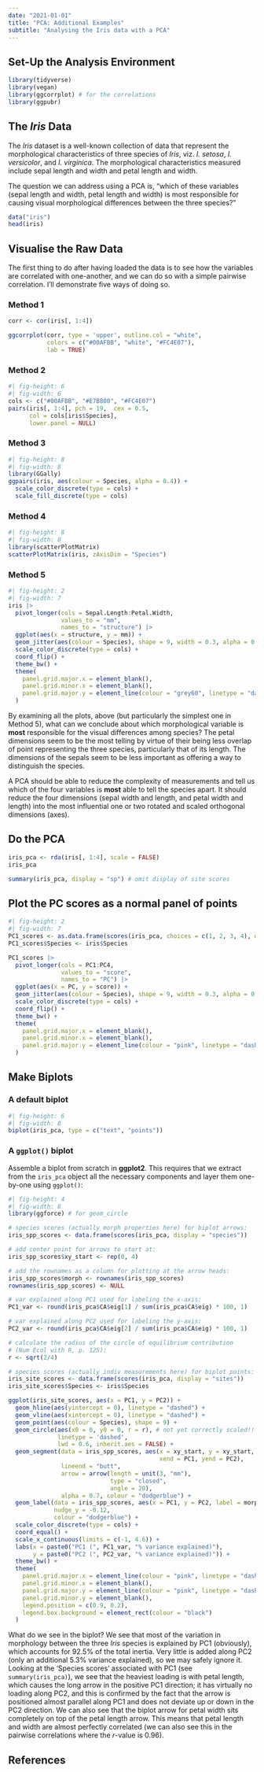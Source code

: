 ```yaml
---
date: "2021-01-01"
title: "PCA: Additional Examples"
subtitle: "Analysing the Iris data with a PCA"
---
```


<!--- # Topic 8b: Principal Component Analysis (PCA) --->

## Set-Up the Analysis Environment

```r
library(tidyverse)
library(vegan)
library(ggcorrplot) # for the correlations
library(ggpubr)
```

## The *Iris* Data

The *Iris* dataset is a well-known collection of data that represent the morphological characteristics of three species of *Iris*, viz. *I. setosa*, *I. versicolor*, and *I. virginica*. The morphological characteristics measured include sepal length and width and petal length and width.

The question we can address using a PCA is, "which of these variables (sepal length and width, petal length and width) is most responsible for causing visual morphological differences between the three species?"

```r
data("iris")
head(iris)
```

## Visualise the Raw Data
The first thing to do after having loaded the data is to see how the variables are correlated with one-another, and we can do so with a simple pairwise correlation. I'll demonstrate five ways of doing so.

### Method 1
```r
corr <- cor(iris[, 1:4])

ggcorrplot(corr, type = 'upper', outline.col = "white",
           colors = c("#00AFBB", "white", "#FC4E07"),
           lab = TRUE)
```

### Method 2
```r
#| fig-height: 6
#| fig-width: 6
cols <- c("#00AFBB", "#E7B800", "#FC4E07")
pairs(iris[, 1:4], pch = 19,  cex = 0.5,
      col = cols[iris$Species],
      lower.panel = NULL)
```

### Method 3
```r
#| fig-height: 8
#| fig-width: 8
library(GGally)
ggpairs(iris, aes(colour = Species, alpha = 0.4)) +
  scale_color_discrete(type = cols) +
  scale_fill_discrete(type = cols)
```

### Method 4
```r
#| fig-height: 8
#| fig-width: 8
library(scatterPlotMatrix)
scatterPlotMatrix(iris, zAxisDim = "Species")
```

### Method 5
```r
#| fig-height: 2
#| fig-width: 7
iris |> 
  pivot_longer(cols = Sepal.Length:Petal.Width,
               values_to = "mm",
               names_to = "structure") |> 
  ggplot(aes(x = structure, y = mm)) +
  geom_jitter(aes(colour = Species), shape = 9, width = 0.3, alpha = 0.6) +
  scale_color_discrete(type = cols) +
  coord_flip() +
  theme_bw() +
  theme(
    panel.grid.major.x = element_blank(),
    panel.grid.minor.x = element_blank(),
    panel.grid.major.y = element_line(colour = "grey60", linetype = "dashed")
  )
```

By examining all the plots, above (but particularly the simplest one in Method 5), what can we conclude about which morphological variable is **most** responsible for the visual differences among species? The petal dimensions seem to be the most telling by virtue of their being less overlap of point representing the three species, particularly that of its length. The dimensions of the sepals seem to be less important as offering a way to distinguish the species. 

A PCA should be able to reduce the complexity of measurements and tell us which of the four variables is **most** able to tell the species apart. It should reduce the four dimensions (sepal width and length, and petal width and length) into the most influential one or two rotated and scaled orthogonal dimensions (axes).

## Do the PCA
```r
iris_pca <- rda(iris[, 1:4], scale = FALSE)
iris_pca
```

```r
summary(iris_pca, display = "sp") # omit display of site scores
```

## Plot the PC scores as a normal panel of points

```r
#| fig-height: 2
#| fig-width: 7
PC1_scores <- as.data.frame(scores(iris_pca, choices = c(1, 2, 3, 4), display = "sites"))
PC1_scores$Species <- iris$Species

PC1_scores |> 
  pivot_longer(cols = PC1:PC4,
               values_to = "score",
               names_to = "PC") |> 
  ggplot(aes(x = PC, y = score)) +
  geom_jitter(aes(colour = Species), shape = 9, width = 0.3, alpha = 0.6) +
  scale_color_discrete(type = cols) +
  coord_flip() +
  theme_bw() +
  theme(
    panel.grid.major.x = element_blank(),
    panel.grid.minor.x = element_blank(),
    panel.grid.major.y = element_line(colour = "pink", linetype = "dashed")
  )
```

## Make Biplots

### A default biplot

```r
#| fig-height: 6
#| fig-width: 8
biplot(iris_pca, type = c("text", "points"))
```

### A `ggplot()` biplot

Assemble a biplot from scratch in **ggplot2**. This requires that we extract from the `iris_pca` object all the necessary components and layer them one-by-one using `ggplot()`:

```r
#| fig-height: 4
#| fig-width: 8
library(ggforce) # for geom_circle

# species scores (actually morph properties here) for biplot arrows:
iris_spp_scores <- data.frame(scores(iris_pca, display = "species"))

# add center point for arrows to start at:
iris_spp_scores$xy_start <- rep(0, 4)

# add the rownames as a column for plotting at the arrow heads:
iris_spp_scores$morph <- rownames(iris_spp_scores)
rownames(iris_spp_scores) <- NULL

# var explained along PC1 used for labeling the x-axis:
PC1_var <- round(iris_pca$CA$eig[1] / sum(iris_pca$CA$eig) * 100, 1)

# var explained along PC2 used for labeling the y-axis:
PC2_var <- round(iris_pca$CA$eig[2] / sum(iris_pca$CA$eig) * 100, 1)

# calculate the radius of the circle of equilibrium contribution
# (Num Ecol with R, p. 125):
r <- sqrt(2/4)

# species scores (actually indiv measurements here) for biplot points:
iris_site_scores <- data.frame(scores(iris_pca, display = "sites"))
iris_site_scores$Species <- iris$Species

ggplot(iris_site_scores, aes(x = PC1, y = PC2)) +
  geom_hline(aes(yintercept = 0), linetype = "dashed") +
  geom_vline(aes(xintercept = 0), linetype = "dashed") +
  geom_point(aes(colour = Species), shape = 9) +
  geom_circle(aes(x0 = 0, y0 = 0, r = r), # not yet correctly scaled!!
              linetype = 'dashed',
              lwd = 0.6, inherit.aes = FALSE) +
  geom_segment(data = iris_spp_scores, aes(x = xy_start, y = xy_start,
                                           xend = PC1, yend = PC2),
               lineend = "butt",
               arrow = arrow(length = unit(3, "mm"),
                             type = "closed",
                             angle = 20),
               alpha = 0.7, colour = "dodgerblue") +
  geom_label(data = iris_spp_scores, aes(x = PC1, y = PC2, label = morph),
             nudge_y = -0.12,
             colour = "dodgerblue") +
  scale_color_discrete(type = cols) +
  coord_equal() +
  scale_x_continuous(limits = c(-1, 4.6)) +
  labs(x = paste0("PC1 (", PC1_var, "% variance explained)"),
       y = paste0("PC2 (", PC2_var, "% variance explained)")) +
  theme_bw() +
  theme(
    panel.grid.major.x = element_line(colour = "pink", linetype = "dashed"),
    panel.grid.minor.x = element_blank(),
    panel.grid.major.y = element_line(colour = "pink", linetype = "dashed"),
    panel.grid.minor.y = element_blank(),
    legend.position = c(0.9, 0.2),
    legend.box.background = element_rect(colour = "black")
  )
```

What do we see in the biplot? We see that most of the variation in morphology between the three *Iris* species is explained by PC1 (obviously), which accounts for 92.5% of the total inertia. Very little is added along PC2 (only an additional 5.3% variance explained), so we may safely ignore it. Looking at the 'Species scores' associated with PC1 (see `summary(iris_pca)`), we see that the heaviest loading is with petal length, which causes the long arrow in the positive PC1 direction; it has virtually no loading along PC2, and this is confirmed by the fact that the arrow is positioned almost parallel along PC1 and does not deviate up or down in the PC2 direction. We can also see that the biplot arrow for petal width sits completely on top of the petal length arrow. This means that petal length and width are almost perfectly correlated (we can also see this in the pairwise correlations where the *r*-value is 0.96).

## References

::: {#refs}
:::

